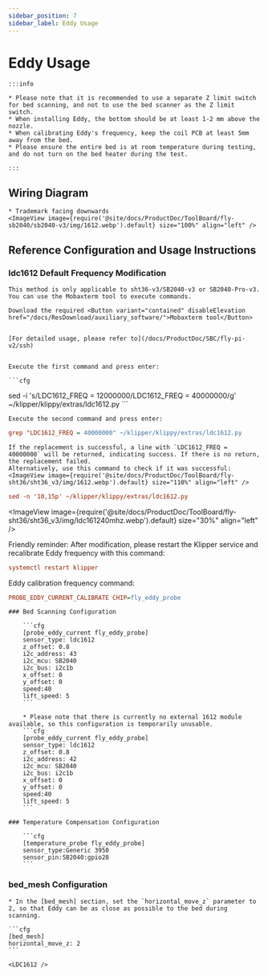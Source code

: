 ```yaml
---
sidebar_position: 7
sidebar_label: Eddy Usage
---
```




# Eddy Usage

    :::info

    * Please note that it is recommended to use a separate Z limit switch for bed scanning, and not to use the bed scanner as the Z limit switch.
    * When installing Eddy, the bottom should be at least 1-2 mm above the nozzle.
    * When calibrating Eddy's frequency, keep the coil PCB at least 5mm away from the bed.
    * Please ensure the entire bed is at room temperature during testing, and do not turn on the bed heater during the test.

    :::

## Wiring Diagram

    * Trademark facing downwards
    <ImageView image={require('@site/docs/ProductDoc/ToolBoard/fly-sb2040/sb2040-v3/img/1612.webp').default} size="100%" align="left" />


## Reference Configuration and Usage Instructions

### ldc1612 Default Frequency Modification

    This method is only applicable to sht36-v3/SB2040-v3 or SB2040-Pro-v3.
    You can use the Mobaxterm tool to execute commands.

    Download the required <Button variant="contained" disableElevation href="/docs/ResDownload/auxiliary_software/">Mobaxterm tool</Button>

    
    [For detailed usage, please refer to](/docs/ProductDoc/SBC/fly-pi-v2/ssh)


    Execute the first command and press enter:

    ```cfg
sed -i 's/LDC1612_FREQ = 12000000/LDC1612_FREQ = 40000000/g' ~/klipper/klippy/extras/ldc1612.py
    ```

    Execute the second command and press enter:
  ```cfg
grep "LDC1612_FREQ = 40000000" ~/klipper/klippy/extras/ldc1612.py
  ```
    If the replacement is successful, a line with `LDC1612_FREQ = 40000000` will be returned, indicating success. If there is no return, the replacement failed.
    Alternatively, use this command to check if it was successful:
    <ImageView image={require('@site/docs/ProductDoc/ToolBoard/fly-sht36/sht36_v3/img/1612.webp').default} size="110%" align="left" />
```cfg
sed -n '10,15p' ~/klipper/klippy/extras/ldc1612.py
```
   <ImageView image={require('@site/docs/ProductDoc/ToolBoard/fly-sht36/sht36_v3/img/ldc161240mhz.webp').default} size="30%" align="left" />

   Friendly reminder: After modification, please restart the Klipper service and recalibrate Eddy frequency with this command:
   ```cfg
   systemctl restart klipper
   ```
   Eddy calibration frequency command:
   ```cfg
   PROBE_EDDY_CURRENT_CALIBRATE CHIP=fly_eddy_probe
   ```

    ### Bed Scanning Configuration

        ```cfg
        [probe_eddy_current fly_eddy_probe]
        sensor_type: ldc1612
        z_offset: 0.8
        i2c_address: 43
        i2c_mcu: SB2040
        i2c_bus: i2c1b
        x_offset: 0
        y_offset: 0
        speed:40
        lift_speed: 5
        ```

        * Please note that there is currently no external 1612 module available, so this configuration is temporarily unusable.
        ```cfg
        [probe_eddy_current fly_eddy_probe]
        sensor_type: ldc1612
        z_offset: 0.8
        i2c_address: 42
        i2c_mcu: SB2040
        i2c_bus: i2c1b
        x_offset: 0
        y_offset: 0
        speed:40
        lift_speed: 5
        ```

    ### Temperature Compensation Configuration

        ```cfg
        [temperature_probe fly_eddy_probe]
        sensor_type:Generic 3950
        sensor_pin:SB2040:gpio28
        ```

### bed_mesh Configuration

    * In the [bed_mesh] section, set the `horizontal_move_z` parameter to 2, so that Eddy can be as close as possible to the bed during scanning.

    ```cfg
    [bed_mesh]
    horizontal_move_z: 2
    ```

    <LDC1612 />